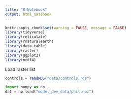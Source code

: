 ```yaml
---
title: "R Notebook"
output: html_notebook
---
```


```r
knitr::opts_chunk$set(warning = FALSE, message = FALSE)
library(tidyverse)
library(reticulate)
library(rnaturalearth)
library(data.table)
library(raster)
library(ggplot2)
library(ncdf4)
```

Load raster list

```r
controls = readRDS("data/controls.rds")
```

```python
import numpy as np
dat = np.load("model_dev_data/phil.npz")
```
